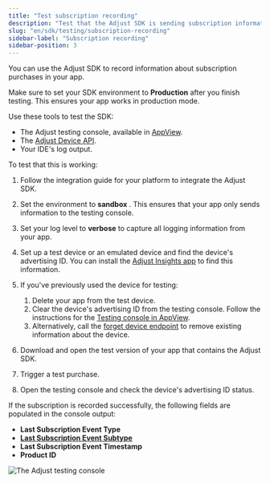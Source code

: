 ```yaml
---
title: "Test subscription recording"
description: "Test that the Adjust SDK is sending subscription information to Adjust"
slug: "en/sdk/testing/subscription-recording"
sidebar-label: "Subscription recording"
sidebar-position: 3
---
```

You can use the Adjust SDK to record information about subscription purchases in your app.
<callout type="important"> 

Make sure to set your SDK environment to **Production** after you finish testing. This ensures your app works in production mode.
</Callout> 

Use these tools to test the SDK:

* The Adjust testing console, available in [AppView](https://help.adjust.com/en/article/testing-console).
* The [Adjust Device API](/en/api/device-api/inspect).
* Your IDE's log output.

To test that this is working:

1. Follow the integration guide for your platform to integrate the Adjust SDK.
2. Set the environment to **sandbox** . This ensures that your app only sends information to the testing console.
3. Set your log level to **verbose** to capture all logging information from your app.
4. Set up a test device or an emulated device and find the device's advertising ID. You can install the [Adjust Insights app](https://apps.apple.com/us/app/adjust-insights/id1125517808) to find this information.
5. If you've previously used the device for testing: 
   1. Delete your app from the test device.
   2. Clear the device's advertising ID from the testing console. Follow the instructions for the [Testing console in AppView](https://help.adjust.com/en/article/testing-console#forget-device).
   3. Alternatively, call the [forget device endpoint](/en/api/device-api/forget/) to remove existing information about the device.

6. Download and open the test version of your app that contains the Adjust SDK.
7. Trigger a test purchase.
8. Open the testing console and check the device's advertising ID status.

If the subscription is recorded successfully, the following fields are populated in the console output:

* **Last Subscription Event Type** 
* [**Last Subscription Event Subtype**](https://help.adjust.com/en/article/manage-subscription-data#subscription-event-subtypes)
* **Last Subscription Event Timestamp** 
* **Product ID** 

![The Adjust testing console](@images/sdk-testing/subscription/testing-console.png)

